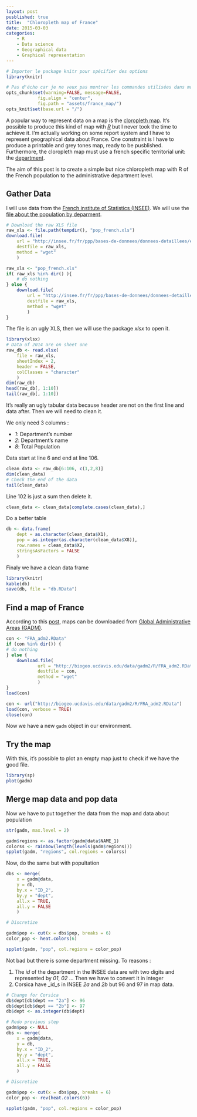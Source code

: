 ```yaml
---
layout: post
pusblished: true
title:  "Chloropleth map of France"
date: 2015-03-03 
categories: 
    - R 
    - Data science
    - Geographical data
    - Graphical representation 
---
```


```r

# Importer le package knitr pour spécifier des options
library(knitr)

# Pas d'écho car je ne veux pas montrer les commandes utilisées dans mon rapport.
opts_chunk$set(warning=FALSE, message=FALSE,
            fig.align = "center",
            fig.path = "assets/france_map/")
opts_knit$set(base.url = "/")
```

A popular way to represent data on a map is the [cloropleth map](http://en.wikipedia.org/wiki/Choropleth_map). It's possible to produce this kind of map with [_R_](http://www.r-project.org/) but I never took the time to achieve it. I'm actually working on some report system and I have to represent geographical data about France. One constraint is I have to produce a printable and grey tones map, ready to be pusblished. Furthermore, the cloropleth map must use a french specific territorial unit: the [department](http://en.wikipedia.org/wiki/Department_%28country_subdivision%29).

The aim of this post is to create a simple but nice chloropleth map with R of the French population to the administrative department level.

## Gather Data

I will use data from the [French institute of Statistics (INSEE)](http://insee.fr). We will use the [file about the population by deparment](http://insee.fr/fr/ppp/bases-de-donnees/donnees-detaillees/estim-pop/estim-pop-dep-sexe-gca-1975-2014.xls). 

```r
# Download the raw XLS file
raw_xls <- file.path(tempdir(), "pop_french.xls")
download.file(
    url = "http://insee.fr/fr/ppp/bases-de-donnees/donnees-detaillees/estim-pop/estim-pop-dep-sexe-gca-1975-2014.xls", 
    destfile = raw_xls, 
    method = "wget"
    )
```

```r
raw_xls <- "pop_french.xls"
if( raw_xls %in% dir() ){
    # do nothing
} else {
    download.file(
        url = "http://insee.fr/fr/ppp/bases-de-donnees/donnees-detaillees/estim-pop/estim-pop-dep-sexe-gca-1975-2014.xls", 
        destfile = raw_xls, 
        method = "wget"
        )
}
```

The file is an ugly XLS, then we will use the package _xlsx_ to open it.

```r
library(xlsx)
# Data of 2014 are on sheet one
raw_db <- read.xlsx(
    file = raw_xls, 
    sheetIndex = 2, 
    header = FALSE, 
    colClasses = "character"
    )
dim(raw_db)
head(raw_db[, 1:10])
tail(raw_db[, 1:10])
```

It's really an ugly tabular data because header are not on the first line and data after. Then we will need to clean it.

We only need 3 columns :

- _1_: Department's number
- _2_: Department's name
- _8_: Total Population

Data start at line 6 and end at line 106.

```r
clean_data <- raw_db[6:106, c(1,2,8)]
dim(clean_data)
# Check the end of the data
tail(clean_data)
```

Line 102 is just a sum then delete it.

```r
clean_data <- clean_data[complete.cases(clean_data),]
```

Do a better table

```r
db <- data.frame(
    dept = as.character(clean_data$X1),
    pop = as.integer(as.character(clean_data$X8)),
    row.names = clean_data$X2,
    stringsAsFactors = FALSE
    )
```

Finaly we have a clean data frame

```r
library(knitr)
kable(db)
save(db, file = "db.RData")
```

## Find a map of France

According to this [post](http://web.stanford.edu/~cengel/cgi-bin/anthrospace/download-global-administrative-areas-as-rdata-files), maps can be downloaded from [Global Administrative Areas (GADM)](http://gadm.org).

```r
con <- "FRA_adm2.RData"
if (con %in% dir()) {
# do nothing
} else {
    download.file(
            url = "http://biogeo.ucdavis.edu/data/gadm2/R/FRA_adm2.RData", 
            destfile = con, 
            method = "wget"
            )
}
load(con)
```

```r
con <- url("http://biogeo.ucdavis.edu/data/gadm2/R/FRA_adm2.RData")
load(con, verbose = TRUE)
close(con)
```

Now we have a new `gadm` object in our environment.

## Try the map

With this, it's possible to plot an empty map just to check if we have the good file.

```r
library(sp)
plot(gadm)
```

## Merge map data and pop data

Now we have to put together the data from the map and data about population

```r
str(gadm, max.level = 2)
```


```r
gadm$regions <- as.factor(gadm@data$NAME_1)
colorss <- rainbow(length(levels(gadm$regions)))
spplot(gadm, "regions", col.regions = colorss)
```

Now, do the same but with popultation

```r
dbs <- merge(
    x = gadm@data, 
    y = db, 
    by.x = "ID_2",
    by.y = "dept", 
    all.x = TRUE,
    all.y = FALSE
    )

# Discretize

gadm$pop <- cut(x = dbs$pop, breaks = 6)
color_pop <- heat.colors(6)

spplot(gadm, "pop", col.regions = color_pop)
```

Not bad but there is some department missing. To reasons :


1. The _id_ of the department in the INSEE data are with two digits and represented by _01_, _02_ ... Then we have to convert it in integer
2. Corsica have _id_s in INSEE _2a_ and _2b_ but 96 and 97 in map data.

```r
# Change for Corsica
db$dept[db$dept == "2a"] <- 96 
db$dept[db$dept == "2b"] <- 97 
db$dept <- as.integer(db$dept)

# Redo previous step
gadm$pop <- NULL
dbs <- merge(
    x = gadm@data, 
    y = db, 
    by.x = "ID_2",
    by.y = "dept", 
    all.x = TRUE,
    all.y = FALSE
    )

# Discretize

gadm$pop <- cut(x = dbs$pop, breaks = 6)
color_pop <- rev(heat.colors(6))

spplot(gadm, "pop", col.regions = color_pop)

```
